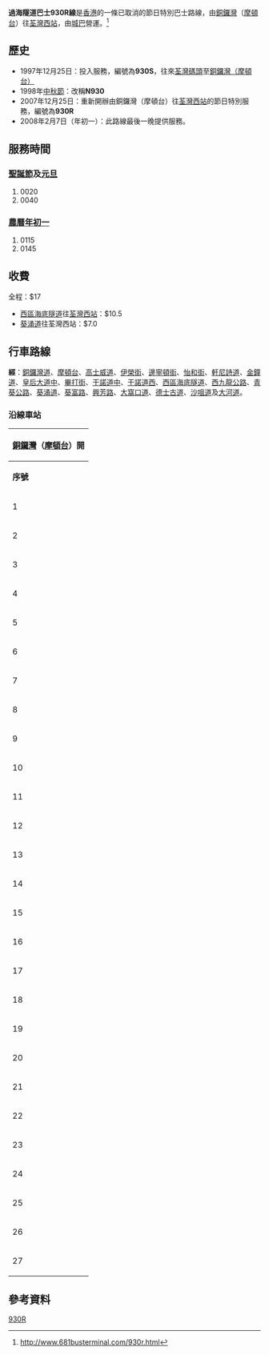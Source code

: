 {{Infobox Bus Route
| image=
| number=930R
| operator=[[城巴|城巴]]
| garage=
| length=
| time=
| start=[[銅鑼灣（摩頓台）巴士總站|銅鑼灣（摩頓台）]]
| via=[[西區海底隧道|西區海底隧道]]<BR>[[西九龍公路|西九龍公路]]<BR>[[青葵公路|青葵公路]]
| end=[[荃灣西站|荃灣西站]]
| level=[[聖誕節|聖誕節]]及[[元旦|元旦]]：0020-0040<BR>[[農曆新年|農曆年初一]]：0115-0145
| level1=不設回程
| frequency=聖誕節及元旦：20分鐘一班<BR>農曆年初一：30分鐘一班
| Other_route=[[過海隧道巴士930線|930]]
| vehicle=不定
| Fare=HK$20.00
| Section_Fare1=過西區海底隧道後：HK$10.50<BR>[[葵富路|葵富路]]：HK$7.00
| Section_Fare2=不設回程
| bgcolor=yellow
| fontcolor=BLUE
| compete=[[港鐵|港鐵]]
}}

'''過海隧道巴士930R線'''是[[香港|香港]]的一條已取消的節日特別巴士路線，由[[銅鑼灣|銅鑼灣]]（[[摩頓台|摩頓台]]）往[[荃灣西站|荃灣西站]]，由[[城巴|城巴]]營運。<ref>http://www.681busterminal.com/930r.html</ref>

==歷史==
*1997年12月25日：投入服務，編號為'''930S'''，往來[[荃灣碼頭|荃灣碼頭]]至[[銅鑼灣（摩頓台）巴士總站|銅鑼灣（摩頓台）]]
*1998年[[中秋節|中秋節]]：改稱'''N930'''
*2007年12月25日：重新開辦由銅鑼灣（摩頓台）往[[荃灣西站|荃灣西站]]的節日特別服務，編號為'''930R'''
*2008年2月7日（年初一）：此路線最後一晚提供服務。
==服務時間==
===[[聖誕節|聖誕節]]及[[元旦|元旦]]===
#0020
#0040 

===[[農歷新年|農曆年初一]]===
#0115
#0145

==收費==
全程：$17
*[[西區海底隧道|西區海底隧道]]往[[荃灣西站|荃灣西站]]：$10.5
*[[葵涌道|葵涌道]]往荃灣西站：$7.0
{{fare-remarks|CTB2|fcs=Y}}
==行車路線==
'''經'''：[[銅鑼灣道|銅鑼灣道]]、[[摩頓台|摩頓台]]、[[高士威道|高士威道]]、[[伊榮街|伊榮街]]、[[邊寧頓街|邊寧頓街]]、[[怡和街|怡和街]]、[[軒尼詩道|軒尼詩道]]、[[金鐘道|金鐘道]]、[[皇后大道中|皇后大道中]]、[[畢打街|畢打街]]、[[干諾道中|干諾道中]]、[[干諾道西|干諾道西]]、[[西區海底隧道|西區海底隧道]]、[[西九龍公路|西九龍公路]]、[[青葵公路|青葵公路]]、[[葵涌道|葵涌道]]、[[葵富路|葵富路]]、[[興芳路|興芳路]]、[[大窩口道|大窩口道]]、[[德士古道|德士古道]]、[[沙咀道|沙咀道]]及[[大河道|大河道]]。
===沿線車站===
{|class="wikitable" style="text-align: center"
!colspan=3|[[銅鑼灣|銅鑼灣]]（[[摩頓台|摩頓台]]）開
|-
!'''序號'''!!'''車站名稱'''!!'''位置'''
|-
|1||[[銅鑼灣|銅鑼灣]]（[[摩頓台|摩頓台]]）||[[銅鑼灣（摩頓台）巴士總站|銅鑼灣（摩頓台）巴士總站]]
|-
|2||colspan=2|[[怡和街|怡和街]]
|-
|3||[[天樂里|天樂里]]||rowspan="4"|[[軒尼詩道|軒尼詩道]]
|-
|4||[[廣生行大廈|廣生行大廈]]
|-
|5||[[菲林明道|菲林明道]]
|-
|6||[[盧押道|盧押道]]
|-
|7||[[太古廣場|太古廣場]]||[[金鐘道|金鐘道]]
|-
|8||[[匯豐總行大廈|匯豐總行大廈]]||[[皇后大道中|皇后大道中]]
|-
|9||[[砵典乍街|砵典乍街]]||rowspan="3"|[[干諾道中|干諾道中]]
|-
|10||[[租庇利街|鱷魚恤大廈]]
|-
|11||[[永安中心|永安中心]]
{{Routemapbreak|colspan=53|{{SR|3}}[[西區海底隧道|西區海底隧道]]}}
|-
|12||[[西區海底隧道|西區海底隧道]]收費廣場||西區海底隧道
{{Routemapbreak|colspan=3|{{SR|3}} [[西九龍公路|西九龍公路]]、[[青葵公路|青葵公路]]}}
|-
|13||[[葵涌廣場|葵涌廣場]]||[[葵富路|葵富路]]
|-
|14||[[葵芳邨|葵芳邨]]||rowspan="2"|[[興芳路|興芳路]]
|-
|15||[[林士德體育館|林士德體育館]]
|-
|16||[[葵康苑|葵康苑]]||rowspan="7"|[[大窩口道|大窩口道]]
|-
|17||[[葵涌邨|葵涌邨]]春葵樓
|-
|18||[[禾塘咀街|禾塘咀街]]
|-
|19||[[葵馥苑|葵馥苑]]
|-
|20||葵涌邨茵葵樓
|-
|21||[[大窩口邨|大窩口邨]]富華樓
|-
|22||大窩口邨富安樓
|-
|23||[[荃榮街|荃榮街]]||[[德士古道|德士古道]]
|-
|24||[[尚翠苑|大窩口工廠大廈]]||rowspan="3"|[[沙咀道|沙咀道]]
|-
|25||[[寶石大廈|寶石大廈]]
|-
|26||[[戴麟趾夫人診療所|戴麟趾夫人診療所]]
|-
|27||[[荃灣西站|荃灣西站]]巴士總站||[[荃灣西站公共運輸交匯處|荃灣西站公共運輸交匯處]]
|}

==參考資料==
<references />
[[Category:已取消過海隧道巴士路線|930R]]